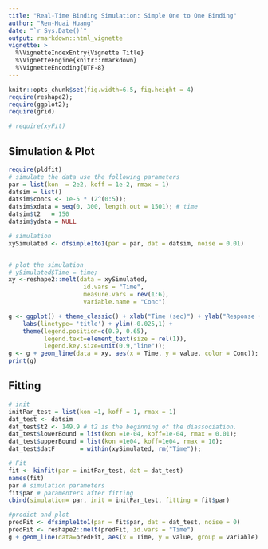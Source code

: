 ```yaml
---
title: "Real-Time Binding Simulation: Simple One to One Binding"
author: "Ren-Huai Huang"
date: "`r Sys.Date()`"
output: rmarkdown::html_vignette
vignette: >
  %\VignetteIndexEntry{Vignette Title}
  %\VignetteEngine{knitr::rmarkdown}
  %\VignetteEncoding{UTF-8}
---
```



```r
knitr::opts_chunk$set(fig.width=6.5, fig.height = 4)
require(reshape2); 
require(ggplot2);
require(grid)

# require(xyFit)

```

## Simulation & Plot
```r

require(pldfit)
# simulate the data use the following parameters
par = list(kon  = 2e2, koff = 1e-2, rmax = 1)
datsim = list()
datsim$concs <- 1e-5 * (2^(0:5));
datsim$xdata = seq(0, 300, length.out = 1501); # time 
datsim$t2   = 150
datsim$ydata = NULL

# simulation
xySimulated <- dfsimple1to1(par = par, dat = datsim, noise = 0.01) 


# plot the simulation
# ySimulated$Time = time; 
xy <-reshape2::melt(data = xySimulated, 
                     id.vars = "Time", 
                     measure.vars = rev(1:6), 
                     variable.name = "Conc")

g <- ggplot() + theme_classic() + xlab("Time (sec)") + ylab("Response (nm)") +
    labs(linetype= 'title') + ylim(-0.025,1) + 
    theme(legend.position=c(0.9, 0.65),
          legend.text=element_text(size = rel(1)),
          legend.key.size=unit(0.9,"line"));
g <- g + geom_line(data = xy, aes(x = Time, y = value, color = Conc));
print(g)

```

## Fitting
```r

# init
initPar_test = list(kon =1, koff = 1, rmax = 1) 
dat_test <- datsim
dat_test$t2 <- 149.9 # t2 is the beginning of the diassociation. 
dat_test$lowerBound = list(kon =1e-04, koff=1e-04, rmax = 0.01);
dat_test$upperBound = list(kon =1e04, koff=1e04, rmax = 10);
dat_test$datF       = within(xySimulated, rm("Time")); 

# Fit
fit <- kinfit(par = initPar_test, dat = dat_test)
names(fit)
par # simulation parameters
fit$par # paramenters after fitting
cbind(simulation= par, init = initPar_test, fitting = fit$par)

#prodict and plot
predFit <- dfsimple1to1(par = fit$par, dat = dat_test, noise = 0)
predFit <- reshape2::melt(predFit, id.vars = "Time")
g + geom_line(data=predFit, aes(x = Time, y = value, group = variable) ) 

```
